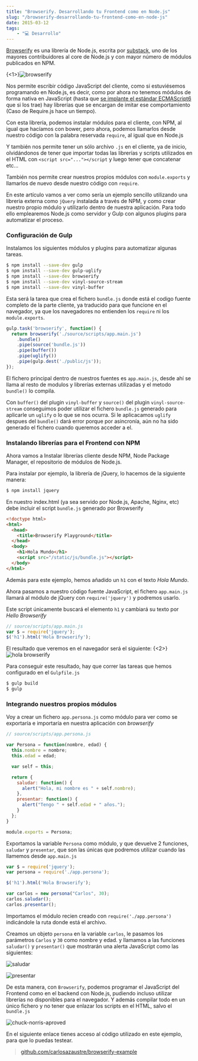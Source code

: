 ```yaml
---
title: "Browserify. Desarrollando tu Frontend como en Node.js"
slug: "/browserify-desarrollando-tu-frontend-como-en-node-js"
date: 2015-03-12
tags:
    - "💻 Desarrollo"
---
```

[Browserify](http://browserify.org/) es una librería de Node.js, escrita por [substack](https://www.npmjs.com/~substack), uno de los mayores contribuidores al core de Node.js y con mayor número de módulos publicados en NPM.

{<1>}![browserify](./687474703a2f2f737562737461636b2e6e65742f696d616765732f62726f777365726966795f6c6f676f2e706e67.png)

Nos permite escribir código JavaScript del cliente, como si estuviésemos programando en Node.js, es decir, como por ahora no tenemos módulos de forma nativa en JavaScript (hasta que [se implante el estándar ECMAScript6](/ecmascript6/) que si los trae) hay librerías que se encargan de imitar ese comportamiento (Caso de Require.js hace un tiempo).

Con esta librería, podemos instalar módulos para el cliente, con NPM, al igual que hacíamos con bower, pero ahora, podemos llamarlos desde nuestro código con la palabra reservada `require`, al igual que en Node.js

Y también nos permite tener un sólo archivo `.js` en el cliente, ya de inicio, olvidándonos de tener que importar todas las librerías y scripts utilizados en el HTML con `<script src="..."></script` y luego tener que concatenar etc...

También nos permite crear nuestros propios módulos con `module.exports` y llamarlos de nuevo desde nuestro código con `require`.

En este artículo vamos a ver como sería un ejemplo sencillo utilizando una libreria externa como `jQuery` instalada a través de NPM, y como crear nuestro propio módulo y utilizarlo dentro de nuestra aplicación. Para todo ello emplearemos Node.js como servidor y Gulp con algunos plugins para automatizar el proceso.

### Configuración de Gulp

Instalamos los siguientes módulos y plugins para automatizar algunas tareas.

```sh
$ npm install --save-dev gulp
$ npm install --save-dev gulp-uglify
$ npm install --save-dev browserify
$ npm install --save-dev vinyl-source-stream
$ npm install --save-dev vinyl-buffer
```

Esta será la tarea que crea el fichero  `bundle.js` donde está el codigo fuente completo de la parte cliente, ya traducido para que funcione en el navegador, ya que los navegadores no entienden los `require` ni los `module.exports`.

```javascript
gulp.task('browserify', function() {
  return browserify('./source/scripts/app.main.js')
    .bundle()
    .pipe(source('bundle.js'))
    .pipe(buffer())
    .pipe(uglify())
    .pipe(gulp.dest('./public/js'));
});
```
El fichero principal dentro de nuestros fuentes es `app.main.js`, desde ahí se llama al resto de modulos y librerías externas utilizadas y el metodo `bundle()` lo compila.

Con `buffer()` del plugin `vinyl-buffer` y `source()` del plugin `vinyl-source-stream` conseguimos poder utilizar el fichero `bundle.js` generado para aplicarle un `uglify` o lo que se nos ocurra. Si le aplicacamos `uglify` despues del `bundle()` dará error porque por asincronía, aún no ha sido generado el fichero cuando queremos acceder a el.

### Instalando librerías para el Frontend con NPM

Ahora   vamos a Instalar librerías cliente desde NPM, Node Package Manager, el repositorio de módulos de Node.js.

Para instalar por ejemplo, la librería de jQuery, lo hacemos de la siguiente manera:
```sh
$ npm install jquery
```
En nuestro index.html (ya sea servido por Node.js, Apache, Nginx, etc) debe incluir el script `bundle.js` generado por Browserify

```html
<!doctype html>
<html>
  <head>
    <title>Browserify Playground</title>
  </head>
  <body>
    <h1>Hola Mundo</h1>
    <script src="/static/js/bundle.js"></script>
  </body>
</html>
```
Además para este ejemplo, hemos añadido un `h1` con el texto *Hola Mundo*.

Ahora pasamos a nuestro código fuente JavaScript, el fichero `app.main.js` llamará al módulo de jQuery con `require('jquery')` y podremos usarlo.

Este script únicamente buscará el elemento `h1` y cambiará su texto por *Hello Browserify*

```javascript
// source/scripts/app.main.js
var $ = require('jquery');
$('h1').html('Hola Browserify');
```

El resultado que veremos en el navegador será el siguiente:
{<2>}![hola browserify](./Screen-Shot-2015-03-11-at-20-45-18.png)

Para conseguir este resultado, hay que correr las tareas que hemos configurado en el `Gulpfile.js`

```sh
$ gulp build
$ gulp
```

### Integrando nuestros propios módulos
Voy a crear un fichero `app.persona.js` como módulo para ver como se exportaría e importaría en nuestra aplicación con *browserify*

```javascript
// source/scripts/app.persona.js

var Persona = function(nombre, edad) {
  this.nombre = nombre;
  this.edad = edad;

  var self = this;

  return {
    saludar: function() {
      alert("Hola, mi nombre es " + self.nombre);
    },
    presentar: function() {
      alert("Tengo " + self.edad + " años.");
    }
  };
}

module.exports = Persona;
```
Exportamos la variable `Persona` como módulo, y que devuelve 2 funciones, `saludar` y `presentar`, que son las únicas que podremos utilizar cuando las llamemos desde `app.main.js`

```javascript
var $ = require('jquery');
var persona = require('./app.persona');

$('h1').html('Hola Browserify');

var carlos = new persona("Carlos", 30);
carlos.saludar();
carlos.presentar();
```

Importamos el módulo recien creado con `require('./app.persona')` indicándole la ruta donde está el archivo.

Creamos un objeto `persona` en la variable `carlos`, le pasamos los parámetros `Carlos` y `30` como nombre y edad. y llamamos a las funciones `saludar()` y `presentar()` que mostrarán una alerta JavaScript como las siguientes:

![saludar](./Screen-Shot-2015-03-11-at-23-35-04.png)

![presentar](./Screen-Shot-2015-03-11-at-23-35-09.png)

De esta manera, con `Browserify`, podemos programar el JavaScript del Frontend como en el backend con Node.js, pudiendo incluso utilizar librerías no disponibles para el navegador. Y además compilar todo en un único fichero y no tener que enlazar los scripts en el HTML, salvo el `bundle.js`

![chuck-norris-aproved](http://www.gifbin.com/bin/1237811519_chuck-norris-approves.gif)

En el siguiente enlace tienes acceso al código utilizado en este ejemplo, para que lo puedas testear.
> [github.com/carlosazaustre/browserify-example](https://github.com/carlosazaustre/browserify-example)